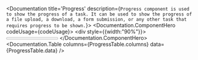 





<Documentation title='Progress' description={`
            Progress component is used to show the progress of a task. It can be used to show the progress of a file upload, a download, a form submission, or any other task that requires progress to be shown.
        `}>
            <Documentation.ComponentHero codeUsage={codeUsage}>
                <Card className="flex items-center justify-center bg-gray-50 w-64 sm:w-80 h-24 ">
                   <div style={{width:"90%"}}>
                        <Progress value={90}  />
                   </div>
                </Card>
            </Documentation.ComponentHero>
            <Documentation.Table columns={ProgressTable.columns} data={ProgressTable.data} />
        </Documentation>